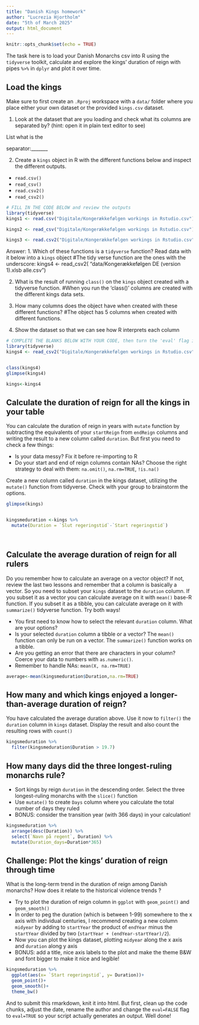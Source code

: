 ---
title: "Danish Kings homework"
author: "Lucrezia Hjortholm"
date: "5th of March 2025"
output: html_document
---

```{r setup, include=FALSE}
knitr::opts_chunk$set(echo = TRUE)
```


The task here is to load your Danish Monarchs csv into R using the `tidyverse` toolkit, calculate and explore the kings' duration of reign with pipes `%>%` in `dplyr` and plot it over time.

## Load the kings

Make sure to first create an  `.Rproj` workspace with a `data/` folder where you place either your own dataset or the provided `kings.csv` dataset. 

1. Look at the dataset that are you loading and check what its columns are separated by? (hint: open it in plain text editor to see)

List what is the

separator:_______  

2. Create a `kings` object in R with the different functions below and inspect the different outputs.
-  `read.csv()`
-  `read_csv()`
-  `read.csv2()` 
-  `read_csv2()`
```{r eval= FALSE}
# FILL IN THE CODE BELOW and review the outputs
library(tidyverse)
kings1 <- read.csv("Digitale/Kongerækkefølgen workings in Rstudio.csv")

kings2 <- read_csv("Digitale/Kongerækkefølgen workings in Rstudio.csv")

kings3 <- read.csv2("Digitale/Kongerækkefølgen workings in Rstudio.csv")

```
Answer: 
1. Which of these functions is a `tidyverse` function? Read data with it below into a `kings` object
#The tidy verse function are the ones with the underscore: kings4 <- read_csv2( "data/Kongerækkefølgen DE (version 1).xlsb alle.csv") 

2. What is the result of running `class()` on the `kings` object created with a tidyverse function.
#When you run the 'class()' columns are created with the different kings data sets. 

3. How many columns does the object have when created with these different functions?
#The object has 5 columns when created with different functions.

4. Show the dataset so that we can see how R interprets each column

```{r eval = TRUE}
# COMPLETE THE BLANKS BELOW WITH YOUR CODE, then turn the 'eval' flag in this chunk to TRUE.
library(tidyverse)
kings4 <- read_csv2("Digitale/Kongerækkefølgen workings in Rstudio.csv")


class(kings4)
glimpse(kings4)

kings<-kings4
```
## Calculate the duration of reign for all the kings in your table
You can calculate the duration of reign in years with `mutate` function by subtracting the equivalents of your `startReign` from `endReign` columns and writing the result to a new column called `duration`. But first you need to check a few things:

* Is your data messy? Fix it before re-importing to R
* Do your start and end of reign columns contain NAs? Choose the right strategy to deal with them: `na.omit()`, `na.rm=TRUE`, `!is.na()`


Create a new column called  `duration` in the kings dataset, utilizing the `mutate()` function from tidyverse. Check with your group to brainstorm the options.

```{r}
glimpse(kings)


kingsmeduration <-kings %>% 
  mutate(Duration = `Slut regeringstid`-`Start regeringstid`)

  
```


## Calculate the average duration of reign for all rulers
Do you remember how to calculate an average on a vector object? If not, review the last two lessons and remember that a column is basically a vector. So you need to subset your `kings` dataset to the `duration` column. If you subset it as a vector you can calculate average on it with `mean()` base-R function. If you subset it as a tibble, you can calculate average on it with `summarize()` tidyverse function. Try both ways!


* You first need to know how to select the relevant `duration` column. What are your options?
* Is your selected `duration` column a tibble or a vector? The `mean()` function can only be run on a vector. The `summarize()` function works on a tibble.
* Are you getting an error that there are characters in your column? Coerce your data to numbers with `as.numeric()`.
* Remember to handle NAs: `mean(X, na.rm=TRUE)`


```{r eval=TRUE}
average<-mean(kingsmeduration$Duration,na.rm=TRUE)
```

## How many and which kings enjoyed a longer-than-average duration of reign?

You have calculated the average duration above. Use it now to `filter()` the `duration` column in  `kings` dataset. Display the result and also  count the resulting rows with `count()`



```{r eval=TRUE}
kingsmeduration %>% 
  filter(kingsmeduration$Duration > 19.7)
```


## How many days did the three longest-ruling monarchs rule? 

* Sort kings by reign `duration` in the descending order. Select the three longest-ruling monarchs with the `slice()` function
* Use `mutate()` to create `Days` column where you calculate the total number of days they ruled
* BONUS: consider the transition year (with 366 days) in your calculation!

```{r eval=TRUE}
kingsmeduration %>% 
  arrange(desc(Duration)) %>% 
  select(`Navn på regent`, Duration) %>% 
  mutate(Duration_days=Duration*365)
```


## Challenge: Plot the kings' duration of reign through time

What is the long-term trend in the duration of reign among Danish monarchs? How does it relate to the historical violence trends ? 

* Try to plot the duration of reign column in `ggplot` with `geom_point()` and  `geom_smooth()`
* In order to peg the duration (which is between 1-99) somewhere to the x axis with individual centuries, I recommend creating a new column `midyear` by adding to `startYear` the product of `endYear` minus the `startYear` divided by two (`startYear + (endYear-startYear)/2`).
* Now you can plot the kings dataset, plotting `midyear` along the x axis and `duration` along y axis
* BONUS: add a title, nice axis labels to the plot and make the theme B&W and font bigger to make it nice and legible!

```{r eval=TRUE}

kingsmeduration %>% 
  ggplot(aes(x= `Start regeringstid`, y= Duration))+ 
  geom_point()+
  geom_smooth()+
  theme_bw()

```


And to submit this rmarkdown, knit it into html. But first, clean up the code chunks, adjust the date, rename the author and change the `eval=FALSE` flag to `eval=TRUE` so your script actually generates an output.
Well done!


